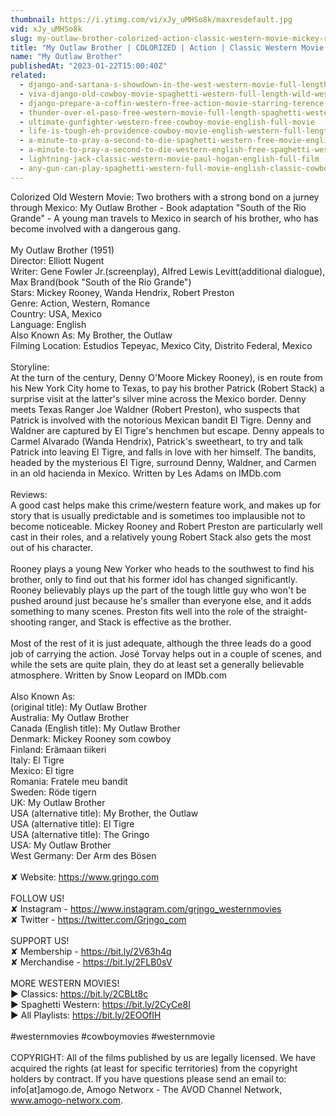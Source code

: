 ```yaml
---
thumbnail: https://i.ytimg.com/vi/xJy_uMHSo8k/maxresdefault.jpg
vid: xJy_uMHSo8k
slug: my-outlaw-brother-colorized-action-classic-western-movie-mickey-rooney
title: "My Outlaw Brother | COLORIZED | Action | Classic Western Movie | Mickey Rooney"
name: "My Outlaw Brother"
publishedAt: "2023-01-22T15:00:40Z"
related:
  - django-and-sartana-s-showdown-in-the-west-western-movie-full-length-movie-free-film
  - viva-django-old-cowboy-movie-spaghetti-western-full-length-wild-west-full-movies
  - django-prepare-a-coffin-western-free-action-movie-starring-terence-hill-full-cowboy-film
  - thunder-over-el-paso-free-western-movie-full-length-spaghetti-western-full-action-movie
  - ultimate-gunfighter-western-free-cowboy-movie-english-full-movie
  - life-is-tough-eh-providence-cowboy-movie-english-western-full-length
  - a-minute-to-pray-a-second-to-die-spaghetti-western-free-movie-english
  - a-minute-to-pray-a-second-to-die-western-english-free-spaghetti-western
  - lightning-jack-classic-western-movie-paul-hogan-english-full-film
  - any-gun-can-play-spaghetti-western-full-movie-english-classic-cowboy-film-free-full-westerns
---
```


Colorized Old Western Movie: Two brothers with a strong bond on a jurney through Mexico: My Outlaw Brother - Book adaptation "South of the Rio Grande" - A young man travels to Mexico in search of his brother, who has become involved with a dangerous gang.<br />
<br />
My Outlaw Brother (1951)<br />
Director: Elliott Nugent<br />
Writer: Gene Fowler Jr.(screenplay), Alfred Lewis Levitt(additional dialogue), Max Brand(book "South of the Rio Grande")<br />
Stars: Mickey Rooney, Wanda Hendrix, Robert Preston<br />
Genre: Action, Western, Romance<br />
Country: USA, Mexico<br />
Language: English<br />
Also Known As: My Brother, the Outlaw<br />
Filming Location: Estudios Tepeyac, Mexico City, Distrito Federal, Mexico<br />
<br />
Storyline:<br />
At the turn of the century, Denny O'Moore Mickey Rooney), is en route from his New York City home to Texas, to pay his brother Patrick (Robert Stack) a surprise visit at the latter's silver mine across the Mexico border. Denny meets Texas Ranger Joe Waldner (Robert Preston), who suspects that Patrick is involved with the notorious Mexican bandit El Tigre. Denny and Waldner are captured by El Tigre's henchmen but escape. Denny appeals to Carmel Alvarado (Wanda Hendrix), Patrick's sweetheart, to try and talk Patrick into leaving El Tigre, and falls in love with her himself. The bandits, headed by the mysterious El Tigre, surround Denny, Waldner, and Carmen in an old hacienda in Mexico. Written by Les Adams on IMDb.com<br />
<br />
Reviews:<br />
A good cast helps make this crime/western feature work, and makes up for story that is usually predictable and is sometimes too implausible not to become noticeable. Mickey Rooney and Robert Preston are particularly well cast in their roles, and a relatively young Robert Stack also gets the most out of his character.<br />
<br />
Rooney plays a young New Yorker who heads to the southwest to find his brother, only to find out that his former idol has changed significantly. Rooney believably plays up the part of the tough little guy who won't be pushed around just because he's smaller than everyone else, and it adds something to many scenes. Preston fits well into the role of the straight-shooting ranger, and Stack is effective as the brother.<br />
<br />
Most of the rest of it is just adequate, although the three leads do a good job of carrying the action. José Torvay helps out in a couple of scenes, and while the sets are quite plain, they do at least set a generally believable atmosphere. Written by Snow Leopard on IMDb.com<br />
<br />
Also Known As:<br />
(original title): My Outlaw Brother<br />
Australia: My Outlaw Brother<br />
Canada (English title): My Outlaw Brother<br />
Denmark: Mickey Rooney som cowboy<br />
Finland: Erämaan tiikeri<br />
Italy: El Tigre<br />
Mexico: El tigre<br />
Romania: Fratele meu bandit<br />
Sweden: Röde tigern<br />
UK: My Outlaw Brother<br />
USA (alternative title): My Brother, the Outlaw<br />
USA (alternative title): El Tigre<br />
USA (alternative title): The Gringo<br />
USA: My Outlaw Brother<br />
West Germany: Der Arm des Bösen<br />
<br />
✘ Website: https://www.grjngo.com<br />
<br />
FOLLOW US!<br />
✘ Instagram - https://www.instagram.com/grjngo_westernmovies<br />
✘ Twitter - https://twitter.com/Grjngo_com<br />
<br />
SUPPORT US!<br />
✘ Membership - https://bit.ly/2V63h4q<br />
✘ Merchandise - https://bit.ly/2FLB0sV<br />
<br />
MORE WESTERN MOVIES! <br />
► Classics: https://bit.ly/2CBLt8c <br />
► Spaghetti Western: https://bit.ly/2CyCe8I <br />
► All Playlists: https://bit.ly/2EOOfIH <br />
<br />
#westernmovies #cowboymovies #westernmovie<br />
<br />
COPYRIGHT: All of the films published by us are legally licensed. We have acquired the rights (at least for specific territories) from the copyright holders by contract. If you have questions please send an email to: info[at]amogo.de, Amogo Networx - The AVOD Channel Network, www.amogo-networx.com.